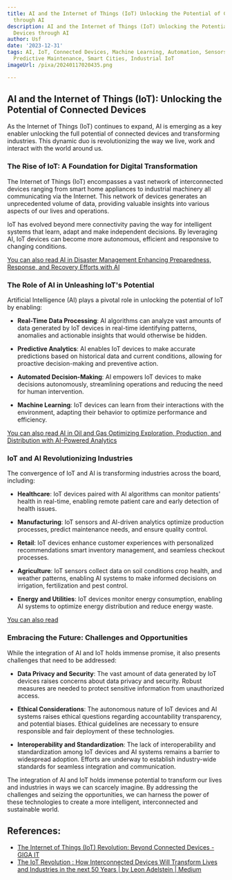 ```yaml
---
title: AI and the Internet of Things (IoT) Unlocking the Potential of Connected Devices
  through AI
description: AI and the Internet of Things (IoT) Unlocking the Potential of Connected
  Devices through AI
author: Usf
date: '2023-12-31'
tags: AI, IoT, Connected Devices, Machine Learning, Automation, Sensors, Data Analytics,
  Predictive Maintenance, Smart Cities, Industrial IoT
imageUrl: /pixa/20240117020435.png

---
```

## AI and the Internet of Things (IoT): Unlocking the Potential of Connected Devices

As the Internet of  Things (IoT) continues to expand, AI is emerging as a key  enabler unlocking the full potential of connected devices and transforming industries. This dynamic duo is revolutionizing the way we live, work and  interact with the world around us.

### The Rise of IoT: A Foundation for Digital Transformation

The Internet of Things (IoT) encompasses a vast network of  interconnected devices ranging from  smart home appliances to industrial machinery all communicating via the Internet. This network of devices  generates an unprecedented volume  of data, providing valuable insights into various aspects of our lives and operations.

IoT  has evolved beyond mere  connectivity paving the way for intelligent systems that learn, adapt and make independent decisions. By leveraging AI, IoT devices can become more autonomous, efficient and responsive to changing  conditions.

[You can also read AI in Disaster Management Enhancing Preparedness,  Response, and Recovery Efforts with AI](AI%20in%20Disaster%20Management%20Enhancing%20Preparedness%2C%20Response%2C%20and%20Recovery%20Efforts%20with%20AI)


###  The Role of AI in Unleashing IoT's Potential

Artificial Intelligence (AI) plays a pivotal role in  unlocking the potential of IoT by enabling:

- **Real-Time  Data Processing**: AI algorithms can analyze vast amounts of data generated by IoT devices in real-time identifying patterns, anomalies and actionable insights that would otherwise be hidden.

- **Predictive Analytics**: AI  enables IoT devices to make accurate  predictions based on historical data and current conditions, allowing for proactive decision-making and preventive action.

-  **Automated Decision-Making**: AI empowers IoT devices to make decisions autonomously, streamlining operations and reducing the  need for human intervention.

- **Machine Learning**: IoT devices can learn from their interactions with  the environment, adapting  their behavior to optimize performance and efficiency.

[You can also read AI in Oil and Gas Optimizing Exploration, Production, and Distribution with AI-Powered Analytics](AI%20in%20Oil%20and%20Gas%20Optimizing%20Exploration%2C%20Production%2C%20and%20Distribution%20with%20AI-Powered%20Analytics)


### IoT and  AI Revolutionizing Industries

The convergence of  IoT and AI is transforming industries across the board, including:

- **Healthcare**: IoT devices paired with AI algorithms can monitor patients' health in  real-time, enabling remote patient care and early detection of health issues.

- **Manufacturing**: IoT sensors and AI-driven analytics optimize production processes,  predict maintenance needs, and ensure quality control.

-  **Retail**: IoT  devices enhance  customer experiences with personalized recommendations smart inventory  management, and seamless checkout processes.

- **Agriculture**: IoT sensors collect data on  soil conditions crop health, and weather patterns, enabling AI systems  to make informed  decisions on irrigation, fertilization and pest control.

- **Energy  and Utilities**:  IoT devices monitor energy consumption, enabling AI systems to optimize energy distribution and reduce energy waste.

[You can  also read ]()


### Embracing the  Future: Challenges and Opportunities

While the  integration of AI and IoT holds immense promise, it  also presents challenges that need  to  be addressed:

- **Data  Privacy and Security**:  The vast amount of data generated by IoT devices raises concerns about data privacy  and security. Robust measures are needed to protect sensitive information from unauthorized access.

- **Ethical Considerations**:  The autonomous nature of IoT devices and  AI systems raises ethical questions regarding accountability transparency, and potential  biases. Ethical guidelines are necessary to ensure responsible and fair deployment  of these technologies.

- **Interoperability and Standardization**:  The  lack of interoperability and standardization among  IoT devices and AI systems remains  a barrier to widespread adoption. Efforts are  underway to establish industry-wide standards for seamless  integration and communication.

The integration of AI and  IoT holds immense potential to transform our lives  and industries in  ways we can scarcely imagine. By addressing the challenges and seizing the opportunities, we can harness the power of  these technologies to  create a more intelligent, interconnected and sustainable world.

## References:
- [The Internet of Things (IoT) Revolution: Beyond Connected Devices - GIGA IT](https://grupo-giga.com/the-internet-of-things-iot-revolution-beyond-connected-devices/)
- [The IoT Revolution : How Interconnected Devices Will Transform Lives and Industries in the next 50 Years | by Leon Adelstein | Medium](https://medium.com/@adelstein/the-iot-revolution-how-interconnected-devices-will-transform-lives-and-industries-in-the-next-50-c166379401e5)
